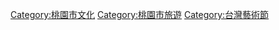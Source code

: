 [[Category:桃園市文化|Category:桃園市文化]]
[[Category:桃園市旅遊|Category:桃園市旅遊]]
[[Category:台灣藝術節|Category:台灣藝術節]]